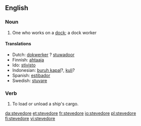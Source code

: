 {{rfv}}
==English==
{{wikipedia}}

===Noun===
{{en-noun}}

# One who works on a [[dock]]; a dock worker

====Translations====
*Dutch: [[dokwerker]] {{m}}? [[stuwadoor]]
*Finnish: [[ahtaaja]]
*Ido: [[stivisto]]
*Indonesian: [[buruh kapal]]?, [[kuli]]?
*Spanish: [[estibador]] {{m}}
*Swedish: [[stuvare]]

===Verb===
{{en-verb|stevedor|ing}}

# {{transitive}} To load or unload a ship's cargo.

[[da:stevedore]]
[[et:stevedore]]
[[fr:stevedore]]
[[io:stevedore]]
[[pl:stevedore]]
[[fi:stevedore]]
[[vi:stevedore]]
